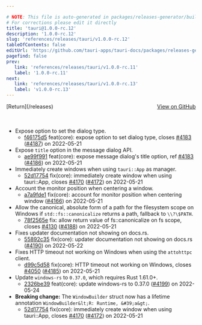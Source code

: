 ```yaml
---

# NOTE: This file is auto-generated in packages/releases-generator/build.ts
# For corrections please edit it directly
title: 'tauri@1.0.0-rc.12'
description: '1.0.0-rc.12'
slug: 'references/releases/tauri/v1.0.0-rc.12'
tableOfContents: false
editUrl: 'https://github.com/tauri-apps/tauri-docs/packages/releases-generator/build.ts'
pagefind: false
prev:
   link: 'references/releases/tauri/v1.0.0-rc.11'
   label: '1.0.0-rc.11'
next:
   link: 'references/releases/tauri/v1.0.0-rc.13'
   label: 'v1.0.0-rc.13'
---
```


			

<ReleaseSidebar slug="references/releases/tauri"  packageName="tauri" />

<div style="margin-bottom:3rem; display: flex; justify-content: space-between; align-items: center"><span>[Return](/releases)</span><span><a href="https://github.com/tauri-apps/tauri/releases/tag/tauri-v1.0.0-rc.12">View on GitHub</a></span></div>

- Expose option to set the dialog type.
  - [f46175d5](https://www.github.com/tauri-apps/tauri/commit/f46175d5d46fa3eae66ad2415a0eb1efb7d31da2) feat(core): expose option to set dialog type, closes [#4183](https://www.github.com/tauri-apps/tauri/pull/4183) ([#4187](https://www.github.com/tauri-apps/tauri/pull/4187)) on 2022-05-21
- Expose `title` option in the message dialog API.
  - [ae99f991](https://www.github.com/tauri-apps/tauri/commit/ae99f991674d77c322a2240d10ed4b78ed2f4d4b) feat(core): expose message dialog&#39;s title option, ref [#4183](https://www.github.com/tauri-apps/tauri/pull/4183) ([#4186](https://www.github.com/tauri-apps/tauri/pull/4186)) on 2022-05-21
- Immediately create windows when using `tauri::App` as manager.
  - [52d17754](https://www.github.com/tauri-apps/tauri/commit/52d177543ab5d0b316628ef30c2a32f303bc451d) fix(core): immediately create window when using tauri::App, closes [#4170](https://www.github.com/tauri-apps/tauri/pull/4170) ([#4172](https://www.github.com/tauri-apps/tauri/pull/4172)) on 2022-05-21
- Account the monitor position when centering a window.
  - [a7a9fde1](https://www.github.com/tauri-apps/tauri/commit/a7a9fde16fb7c35d48d4f97e83ff95b8baf9e090) fix(core): account for monitor position when centering window ([#4166](https://www.github.com/tauri-apps/tauri/pull/4166)) on 2022-05-21
- Allow the canonical, absolute form of a path for the filesystem scope on Windows if `std::fs::canonicalize` returns a path, fallback to `\\?\$PATH`.
  - [78f2565e](https://www.github.com/tauri-apps/tauri/commit/78f2565e14a5a8292045200967a36d6a40899721) fix: allow return value of fs::canonicalize on fs scope, closes [#4130](https://www.github.com/tauri-apps/tauri/pull/4130) ([#4188](https://www.github.com/tauri-apps/tauri/pull/4188)) on 2022-05-21
- Fixes updater documentation not showing on docs.rs.
  - [55892c35](https://www.github.com/tauri-apps/tauri/commit/55892c35f5c60836a8b7244e1660a83a01a4bc37) fix(core): updater documentation not showing on docs.rs ([#4190](https://www.github.com/tauri-apps/tauri/pull/4190)) on 2022-05-22
- Fixes HTTP timeout not working on Windows when using the `attohttpc` client.
  - [d99c5d58](https://www.github.com/tauri-apps/tauri/commit/d99c5d583bdb1429966283cc5cd4a977cf0770b2) fix(core): HTTP timeout not working on Windows, closes [#4050](https://www.github.com/tauri-apps/tauri/pull/4050) ([#4185](https://www.github.com/tauri-apps/tauri/pull/4185)) on 2022-05-21
- Update `windows-rs` to `0.37.0`, which requires Rust 1.61.0+.
  - [2326be39](https://www.github.com/tauri-apps/tauri/commit/2326be39821890cdd4de76e7029a531424dcb26f) feat(core): update windows-rs to 0.37.0 ([#4199](https://www.github.com/tauri-apps/tauri/pull/4199)) on 2022-05-24
- **Breaking change:** The `WindowBuilder` struct now has a lifetime annotation `WindowBuilder&lt;R: Runtime, &#39;a&gt;`.
  - [52d17754](https://www.github.com/tauri-apps/tauri/commit/52d177543ab5d0b316628ef30c2a32f303bc451d) fix(core): immediately create window when using tauri::App, closes [#4170](https://www.github.com/tauri-apps/tauri/pull/4170) ([#4172](https://www.github.com/tauri-apps/tauri/pull/4172)) on 2022-05-21

